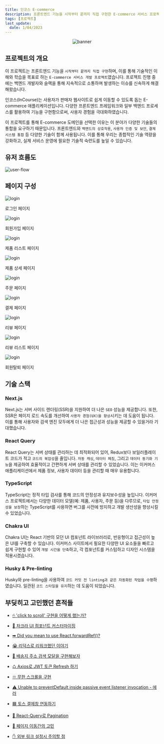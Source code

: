 ```yaml
---
title: 인코스 E-commerce
description: 프론트엔드 기능을 시작부터 끝까지 직접 구현한 E-commerce 서비스 프로젝트입니다.
tags: [프로젝트]
last_update:
  date: 1/04/2023
---
```


<div align="center">
  <img
    src="https://github.com/froggy1014/incourse_e_commerce/raw/main/public/images/ReadMeLogo.png"
    alt="banner"
  />
</div>


<div className="w-full flex justify-end items-end">  
  <GithubButton src="https://github.com/froggy1014/incourse_e_commerce" />
</div>

## 프로젝트의 개요

이 프로젝트는 프론트엔드 기능을 `시작부터 끝까지 직접 구현`하며,
이를 통해 기술적인 이해와 학습을 목표로 하는 `E-commerce 서비스 개발 프로젝트`였습니다.
프로젝트 진행 중에는 백엔드 개발자와 슬랙을 통해 지속적으로 소통하며 발생하는 이슈를 신속하게 해결해왔습니다.

인코스(InCourse)는 사용자가 판매자 웹사이트로 쉽게 이동할 수 있도록 돕는 E-commerce 애플리케이션입니다.
다양한 프론트엔드 프레임워크와 일부 백엔드 프로세스를 활용하여 기능을 구현함으로써, 사용자 경험을 극대화하였습니다.

이 프로젝트를 통해 E-commerce 도메인을 선택한 이유는 이 분야가 다양한 기술들의 통합을 요구하기 때문입니다.
프론트엔드와 `백엔드의 상호작용`, `사용자 인증 및 보안`, `결제 시스템 통합` 등 다양한 기술이 함께 사용됩니다.
이를 통해 우리는 종합적인 기술 역량을 강화하고, 실제 서비스 운영에 필요한 기술적 숙련도를 높일 수 있습니다.

## 유저 흐름도

![user-flow](./img/incourse/UserFLow.png)

## 페이지 구성

<div className="w-full flex gap-4 flex-wrap">
  <div className="flex flex-col items-center border-[1px] border-gray-400">
    <img
      src={require("./img/incourse/login_page.png").default}
      alt="login"
      width={300}
      height={400}
    />
    <p>로그인 페이지</p>
  </div>
  <div className="flex flex-col items-center border-[1px] border-gray-400">
    <img
      src={require("./img/incourse/signup_page.png").default}
      alt="login"
      width={300}
      height={400}
    />
    <p>회원가입 페이지</p>
  </div>
  <div className="flex flex-col items-center border-[1px] border-gray-400">
    <img
      src={require("./img/incourse/product_list_page.png").default}
      alt="login"
      width={300}
      height={400}
    />
    <p>제품 리스트 페이지</p>
  </div>
</div>
<div className="w-full flex gap-4 flex-wrap">
  <div className="flex flex-col items-center border-[1px] border-gray-400">
    <img
      src={require("./img/incourse/product_detail.png").default}
      alt="login"
      width={300}
      height={400}
    />
    <p>제품 상세 페이지</p>
  </div>
  <div className="flex flex-col items-center border-[1px] border-gray-400">
    <img
      src={
        "https://blog.kakaocdn.net/dn/b2ZSjU/btrNYfWFyid/7oqlt7yfm43sCbOuRT6kGk/img.gif"
      }
      alt="login"
      width={300}
      height={400}
    />
    <p>주문 페이지</p>
  </div>
  <div className="flex flex-col items-center border-[1px] border-gray-400">
    <img
      src={
        "https://img1.daumcdn.net/thumb/R1280x0/?scode=mtistory2&fname=https%3A%2F%2Fblog.kakaocdn.net%2Fdn%2FFVk2s%2FbtrO2VXV4GS%2F5Hso1JLyEak0txfoXRDjq0%2Fimg.gif"
      }
      alt="login"
      width={300}
      height={400}
    />
    <p>결제 페이지</p>
  </div>
</div>
<div className="w-full flex gap-4 flex-wrap">
  <div className="flex flex-col items-center border-[1px] border-gray-400">
    <img
      src={require("./img/incourse/review_page.png").default}
      alt="login"
      width={300}
      height={400}
    />
    <p>리뷰 페이지</p>
  </div>
  <div className="flex flex-col items-center border-[1px] border-gray-400">
    <img
      src={require("./img/incourse/review_list_page.png").default}
      alt="login"
      width={300}
      height={400}
    />
    <p>리뷰 리스트 페이지</p>
  </div>
  <div className="flex flex-col items-center border-[1px] border-gray-400">
    <img
      src={require("./img/incourse/unregister_page.png").default}
      alt="login"
      width={300}
      height={400}
    />
    <p>회원탈퇴 페이지</p>
  </div>
</div>

## 기술 스택

### Next.js

Next.js는 서버 사이드 렌더링(SSR)을 지원하여 더 나은 `SEO` 성능을 제공합니다.
또한, SSR은 페이지 로드 속도를 개선하여 `사용자 경험(UX)을 향상`시키는 데 도움이 됩니다.
이를 통해 사용자와 검색 엔진 모두에게 더 나은 접근성과 성능을 제공할 수 있을거라 기대했습니다.

### React Query

React Query는 서버 상태를 관리하는 데 최적화되어 있어,
Redux보다 보일러플레이트 코드가 적고 `코드의 복잡성`을 줄입니다. `자동 캐싱`, `데이터 페칭`,
그리고 `데이터 동기화 기능`을 제공하여 효율적이고 간편하게 서버 상태를 관리할 수 있었습니다.
이는 이커머스 애플리케이션에서 제품 정보, 사용자 데이터 등을 관리할 때 매우 유용합니다.

### TypeScript

TypeScript는 정적 타입 검사를 통해 코드의 안정성과 유지보수성을 높입니다.
이커머스 프로젝트에서는 다양한 데이터 모델(예: 제품, 사용자, 주문 등)을 다루므로, `타입 안정성을 보장`하는
TypeScript를 사용하면 버그를 사전에 방지하고 개발 생산성을 향상시킬 수 있었습니다.

### Chakra UI

Chakra UI는 React 기반의 모던 UI 컴포넌트 라이브러리로, 반응형이고 접근성이
높은 UI를 구축할 수 있습니다. 이커머스 사이트에서 필요한 다양한 UI 요소들을 빠르고 쉽게 구현할 수 있어 `개발 시간을 단축`하고,
각 컴포넌트를 커스텀하고 디자인 시스템을 적용시켰습니다.

### Husky & Pre-linting

Husky와 pre-linting을 사용하여 `코드 커밋 전 linting과 같은 자동화된 작업을 수행`하였습니다.
일관된 `코드 스타일을 유지`하는 데 도움이 되었습니다.

## 부딪히고 고민했던 흔적들

- [🖱 'click to scroll' 구현을 어떻게 했는가?](https://evan6-6.tistory.com/73)

- [📗 차크라 UI 컴포넌트 커스터마이징](https://evan6-6.tistory.com/74)

- [➡ Did you mean to use React.forwardRef()?](https://evan6-6.tistory.com/75)

- [😭 리덕스로 리워크했던 이야기](https://evan6-6.tistory.com/76)

- [🚐 배송지 주소 검색 모달을 구현해보자](https://evan6-6.tistory.com/77)

- [♺ Axios로 JWT 토큰 Refresh 하기](https://evan6-6.tistory.com/78)

- [♾ 무한 스크롤을 구현](https://evan6-6.tistory.com/79)

- [⚠️ Unable to preventDefault inside passive event listener invocation - 에러](https://evan6-6.tistory.com/80)

- [🟦 토스 결제창 연동하기](https://evan6-6.tistory.com/81)

- [📑 React-Query로 Pagination](https://evan6-6.tistory.com/82)

- [📲 페이지 이동간의 고민](https://evan6-6.tistory.com/86)

- [✋ 외부 링크 설정시 주의할 점](https://evan6-6.tistory.com/90)
